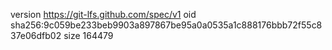 version https://git-lfs.github.com/spec/v1
oid sha256:9c059be233beb9903a897867be95a0a0535a1c888176bbb72f55c837e06dfb02
size 164479
